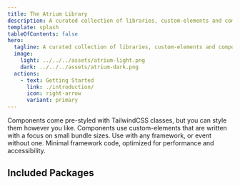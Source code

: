 ```yaml
---
title: The Atrium Library
description: A curated collection of libraries, custom-elements and components for different frameworks for building Websites.
template: splash
tableOfContents: false
hero:
  tagline: A curated collection of libraries, custom-elements and components for different frameworks for building Websites.
  image:
    light: ../../../assets/atrium-light.png
    dark: ../../../assets/atrium-dark.png
  actions:
    - text: Getting Started
      link: ./introduction/
      icon: right-arrow
      variant: primary
---
```




<CardGrid>
  <Card title="Not opinionated about styling" icon="star">
    Components come pre-styled with TailwindCSS classes, but you can style them however you like.
  </Card>
  <Card title="Ship less JavaScript" icon="star">
    Components use custom-elements that are written with a focus on small bundle sizes.
  </Card>
  <Card title="Protable and easy to use" icon="star">
    Use with any framework, or event without one.
  </Card>
  <Card title="Performant and accessible" icon="star">
    Minimal framework code, optimized for performance and accessibility.
  </Card>
</CardGrid>

<div class="pt-12"/>

## Included Packages

<div class="py-12">
  <CardGrid>
    <LinkCard
      title="@sv/components"
      description="This package contains all component templates and the cli for use."
      href="/atrium/packages/components/"
    />
    <LinkCard
      title="@sv/elements"
      description="A library of reusable and high quality custom-elements."
      href="/atrium/packages/elements/"
    />
  </CardGrid>
</div>

<div class="pt-12"/>

